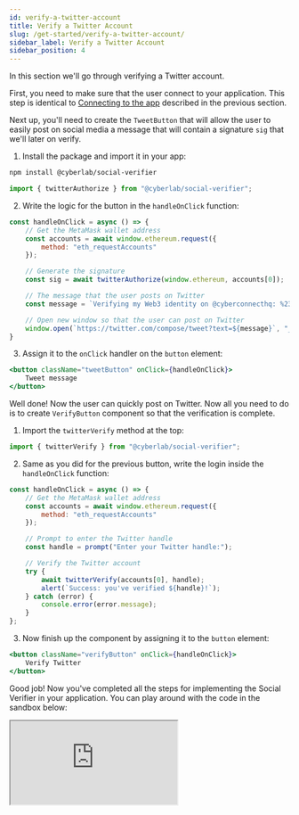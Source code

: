 ```yaml
---
id: verify-a-twitter-account
title: Verify a Twitter Account
slug: /get-started/verify-a-twitter-account/
sidebar_label: Verify a Twitter Account
sidebar_position: 4
---
```


In this section we'll go through verifying a Twitter account.

First, you need to make sure that the user connect to your application. This step is identical to [Connecting to the app](/get-started/create-a-connection/) described in the previous section.

Next up, you'll need to create the `TweetButton` that will allow the user to easily post on social media a message that will contain a signature `sig` that we'll later on verify.

1. Install the package and import it in your app:
```bash npm2yarn
npm install @cyberlab/social-verifier
```

```jsx title="/src/components/TweetButton.tsx"
import { twitterAuthorize } from "@cyberlab/social-verifier";
```

2. Write the logic for the button in the `handleOnClick` function:
```jsx title="/src/components/TweetButton.tsx"
const handleOnClick = async () => {
    // Get the MetaMask wallet address
    const accounts = await window.ethereum.request({
        method: "eth_requestAccounts"
    });

    // Generate the signature
    const sig = await twitterAuthorize(window.ethereum, accounts[0]);

    // The message that the user posts on Twitter
    const message = `Verifying my Web3 identity on @cyberconnecthq: %23LetsCyberConnect %0A ${sig}`;

    // Open new window so that the user can post on Twitter
    window.open(`https://twitter.com/compose/tweet?text=${message}`, "_blank");
}
```

3. Assign it to the `onClick` handler on the `button` element:
```jsx title="/src/components/TweetButton.tsx"
<button className="tweetButton" onClick={handleOnClick}>
    Tweet message
</button>
```

Well done! Now the user can quickly post on Twitter. Now all you need to do is to create `VerifyButton` component so that the verification is complete.

1. Import the `twitterVerify` method at the top:

```jsx title="/src/components/VerifyButton.tsx"
import { twitterVerify } from "@cyberlab/social-verifier";
```

2. Same as you did for the previous button, write the login inside the `handleOnClick` function:

```jsx title="/src/components/VerifyButton.tsx"
const handleOnClick = async () => {
    // Get the MetaMask wallet address
    const accounts = await window.ethereum.request({
        method: "eth_requestAccounts"
    });

    // Prompt to enter the Twitter handle
    const handle = prompt("Enter your Twitter handle:");

    // Verify the Twitter account
    try {
        await twitterVerify(accounts[0], handle);
        alert(`Success: you've verified ${handle}!`);
    } catch (error) {
        console.error(error.message);
    }
};
```

3. Now finish up the component by assigning it to the `button` element:

```jsx title="/src/components/VerifyButton.tsx"
<button className="verifyButton" onClick={handleOnClick}>
    Verify Twitter
</button>
```

Good job! Now you've completed all the steps for implementing the Social Verifier in your application. You can play around with the code in the sandbox below:

<iframe src="https://codesandbox.io/embed/verify-a-twitter-account-d4ddmt?codemirror=1&fontsize=14&hidenavigation=0&theme=dark&runonclick=1&view=split"
    title="verify-a-twitter-account"
    allow="accelerometer; ambient-light-sensor; camera; encrypted-media; geolocation; gyroscope; hid; microphone; midi; payment; usb; vr; xr-spatial-tracking"
    sandbox="allow-forms allow-modals allow-popups allow-presentation allow-same-origin allow-scripts"
></iframe>
